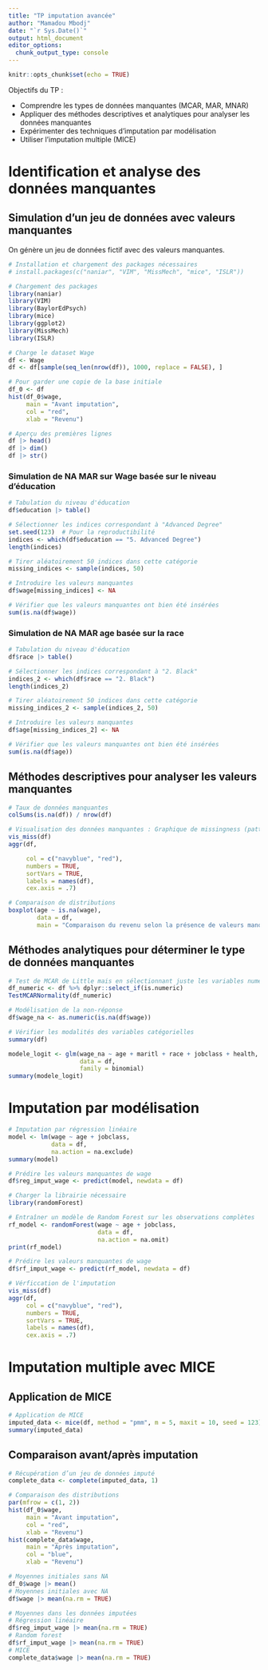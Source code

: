 ---
title: "TP imputation avancée"
author: "Mamadou Mbodj"
date: "`r Sys.Date()`"
output: html_document
editor_options: 
  chunk_output_type: console
---

```{r setup, include=FALSE}
knitr::opts_chunk$set(echo = TRUE)
```

Objectifs du TP :

- Comprendre les types de données manquantes (MCAR, MAR, MNAR)
- Appliquer des méthodes descriptives et analytiques pour analyser les données manquantes
- Expérimenter des techniques d’imputation par modélisation
- Utiliser l'imputation multiple (MICE)

# Identification et analyse des données manquantes
## Simulation d'un jeu de données avec valeurs manquantes

On génère un jeu de données fictif avec des valeurs manquantes.
```{r}
# Installation et chargement des packages nécessaires
# install.packages(c("naniar", "VIM", "MissMech", "mice", "ISLR"))

```

```{r}
# Chargement des packages
library(naniar)
library(VIM)
library(BaylorEdPsych)
library(mice)
library(ggplot2)
library(MissMech)
library(ISLR)
```

```{r}
# Charge le dataset Wage
df <- Wage
df <- df[sample(seq_len(nrow(df)), 1000, replace = FALSE), ]

# Pour garder une copie de la base initiale
df_0 <- df
hist(df_0$wage,
     main = "Avant imputation",
     col = "red",
     xlab = "Revenu")

# Aperçu des premières lignes
df |> head()
df |> dim()
df |> str()
```

### Simulation de NA MAR sur Wage basée sur le niveau d'éducation

```{r}
# Tabulation du niveau d'éducation
df$education |> table()

```

```{r}
# Sélectionner les indices correspondant à "Advanced Degree"
set.seed(123)  # Pour la reproductibilité
indices <- which(df$education == "5. Advanced Degree")
length(indices)

# Tirer aléatoirement 50 indices dans cette catégorie
missing_indices <- sample(indices, 50)

# Introduire les valeurs manquantes
df$wage[missing_indices] <- NA

# Vérifier que les valeurs manquantes ont bien été insérées
sum(is.na(df$wage))

```

### Simulation de NA MAR age basée sur la race

```{r}
# Tabulation du niveau d'éducation
df$race |> table()

```

```{r}
# Sélectionner les indices correspondant à "2. Black"
indices_2 <- which(df$race == "2. Black")
length(indices_2)

# Tirer aléatoirement 50 indices dans cette catégorie
missing_indices_2 <- sample(indices_2, 50)

# Introduire les valeurs manquantes
df$age[missing_indices_2] <- NA

# Vérifier que les valeurs manquantes ont bien été insérées
sum(is.na(df$age))

```

## Méthodes descriptives pour analyser les valeurs manquantes


```{r}
# Taux de données manquantes
colSums(is.na(df)) / nrow(df)

# Visualisation des données manquantes : Graphique de missingness (patterns)
vis_miss(df)
aggr(df,

     col = c("navyblue", "red"),
     numbers = TRUE,
     sortVars = TRUE,
     labels = names(df),
     cex.axis = .7)

```

```{r}
# Comparaison de distributions
boxplot(age ~ is.na(wage),
        data = df,
        main = "Comparaison du revenu selon la présence de valeurs manquantes")

```

## Méthodes analytiques pour déterminer le type de données manquantes

```{r}
# Test de MCAR de Little mais en sélectionnant juste les variables numériques
df_numeric <- df %>% dplyr::select_if(is.numeric)
TestMCARNormality(df_numeric)

```

```{r}
# Modélisation de la non-réponse
df$wage_na <- as.numeric(is.na(df$wage))

# Vérifier les modalités des variables catégorielles
summary(df)

modele_logit <- glm(wage_na ~ age + maritl + race + jobclass + health,
                    data = df,
                    family = binomial)
summary(modele_logit)

```

# Imputation par modélisation

```{r}
# Imputation par régression linéaire
model <- lm(wage ~ age + jobclass,
            data = df,
            na.action = na.exclude)
summary(model)

# Prédire les valeurs manquantes de wage
df$reg_imput_wage <- predict(model, newdata = df)

```

```{r}
# Charger la librairie nécessaire
library(randomForest)

# Entraîner un modèle de Random Forest sur les observations complètes
rf_model <- randomForest(wage ~ age + jobclass,
                         data = df,
                         na.action = na.omit)
print(rf_model)

# Prédire les valeurs manquantes de wage
df$rf_imput_wage <- predict(rf_model, newdata = df)

```


```{r}
# Vérficcation de l'imputation
vis_miss(df)
aggr(df,
     col = c("navyblue", "red"),
     numbers = TRUE,
     sortVars = TRUE,
     labels = names(df),
     cex.axis = .7)
```

# Imputation multiple avec MICE
## Application de MICE

```{r}
# Application de MICE
imputed_data <- mice(df, method = "pmm", m = 5, maxit = 10, seed = 123)
summary(imputed_data)

```

## Comparaison avant/après imputation

```{r}
# Récupération d’un jeu de données imputé
complete_data <- complete(imputed_data, 1)

# Comparaison des distributions
par(mfrow = c(1, 2))
hist(df_0$wage,
     main = "Avant imputation",
     col = "red",
     xlab = "Revenu")
hist(complete_data$wage,
     main = "Après imputation",
     col = "blue",
     xlab = "Revenu")

```

```{r}
# Moyennes initiales sans NA
df_0$wage |> mean()
# Moyennes initiales avec NA
df$wage |> mean(na.rm = TRUE)

# Moyennes dans les données imputées
# Régression linéaire
df$reg_imput_wage |> mean(na.rm = TRUE)
# Random forest
df$rf_imput_wage |> mean(na.rm = TRUE)
# MICE
complete_data$wage |> mean(na.rm = TRUE)

```

```{r}

```



